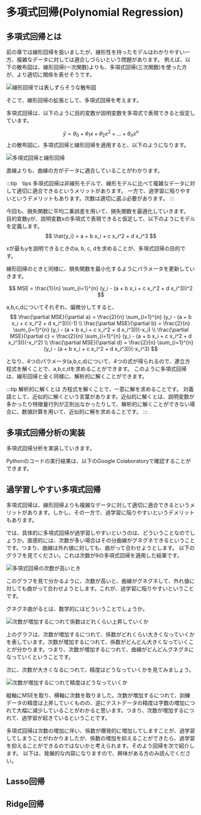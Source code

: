 
# 多項式回帰(Polynomial Regression)

## 多項式回帰とは

前の章では線形回帰を扱いましたが、線形性を持ったモデルはわかりやすい一方、複雑なデータに対しては適合しづらいという問題があります。
例えば、以下の散布図は、線形回帰(一次関数)よりも、多項式回帰(三次関数)を使った方が、より適切に関係を表せそうです。

![線形回帰では表しずらそうな散布図](../../../static/img/graph-pics/multi_dim_graph_1.png)

そこで、線形回帰の拡張として、多項式回帰を考えます。

多項式回帰は、以下のように目的変数が説明変数を多項式で表現できると仮定しています。

$$
\hat{y} = θ_0 + θ_1 x + θ_2 x^2 + ... + θ_n x^n
$$
上の散布図に、多項式回帰と線形回帰を適用すると、以下のようになります。

![多項式回帰と線形回帰](../../../static/img/graph-pics/multi_dim_graph_2.png)

直線よりも、曲線の方がデータに適合していることがわかります。

:::tip　tips
多項式回帰は非線形モデルで、線形モデルに比べて複雑なデータに対して適切に適合できるというメリットがあります。
一方で、過学習に陥りやすいというデメリットもあります。次数は適切に選ぶ必要があります。
:::

今回も、損失関数に平均二乗誤差を用いて、損失関数を最適化していきます。
目的変数yが、説明変数xの多項式で表現できると仮定して、以下のようにモデルを定義します。
$$
\hat{y_i} = a + b x_i + c x_i^2 + d x_i^3
$$

xが最もyを説明できるときのa, b, c, dを求めることが、多項式回帰の目的です。

線形回帰のときと同様に、損失関数を最小化するようにパラメータを更新していきます。

$$
MSE = \frac{1}{n} \sum_{i=1}^{n} (y_i - (a + b x_i + c x_i^2 + d x_i^3))^2
$$

a,b,c,dについてそれぞれ、偏微分してすると、
$$
\frac{\partial MSE}{\partial a} = \frac{2}{n} \sum_{i=1}^{n} (y_i - (a + b x_i + c x_i^2 + d x_i^3))(-1) \\
\frac{\partial MSE}{\partial b} = \frac{2}{n} \sum_{i=1}^{n} (y_i - (a + b x_i + c x_i^2 + d x_i^3))(-x_i) \\
\frac{\partial MSE}{\partial c} = \frac{2}{n} \sum_{i=1}^{n} (y_i - (a + b x_i + c x_i^2 + d x_i^3))(-x_i^2) \\
\frac{\partial MSE}{\partial d} = \frac{2}{n} \sum_{i=1}^{n} (y_i - (a + b x_i + c x_i^2 + d x_i^3))(-x_i^3)
$$

となり、4つのパラメータ(a,b,c,d)について、4つの式が得られるので、連立方程式を解くことで、a,b,c,dを求めることができます。
このように多項式回帰は、線形回帰と全く同様に、解析的に解くことができます。

:::tip 解析的に解くとは
方程式を解くことで、一意に解を求めることです。
対義語として、近似的に解くという言葉があります。近似的に解くとは、説明変数が多かったり特徴量行列が正則出なかったりして、解析的に解くことができない場合に、数値計算を用いて、近似的に解を求めることです。
:::


<LikeLine props="多項式回帰の一般形" />

## 多項式回帰分析の実装

多項式回帰分析を実装していきます。

Pythonのコードの実行結果は、以下のGoogle Colaboratoryで確認することができます。

<Colab url="https://colab.research.google.com/github/Yokomi422/Practical-Machine-Learning/blob/main/docs/01-Machine-learning-algorithms/02-polynomial-regression/colab02.ipynb" />

## 過学習しやすい多項式回帰

多項式回帰は、線形回帰よりも複雑なデータに対して適切に適合できるというメリットがあります。しかし、その一方で、過学習に陥りやすいというデメリットもあります。


では、具体的に多項式回帰が過学習しやすいというのは、どういうことなのでしょうか。直感的には、次数が多い場合はその分曲線がグネグネできるということです。つまり、曲線は外れ値に対しても、曲がって合わせようとします。
以下のグラフを見てください。これは次数が9の多項式回帰を適用した結果です。

![多項式回帰の次数が高いとき](./9dims.png)

このグラフを見て分かるように、次数が高いと、曲線がグネグネして、外れ値に対しても曲がって合わせようとします。これが、過学習に陥りやすいということです。

グネグネ曲がるとは、数学的にはどういうことでしょうか。

![次数が増加するにつれて係数はどれくらい上昇していくか](./how_large.png)

上のグラフは、次数が増加するにつれて、係数がどれくらい大きくなっていくかを表しています。次数が増加するにつれて、係数がどんどん大きくなっていくことが分かります。つまり、次数が増加するにつれて、曲線がどんどんグネグネになっていくということです。

次に、次数が大きくなるにつれて、精度はどうなっていくかを見てみましょう。

![次数が増加するにつれて精度はどうなっていくか](./accuracy_with_dims.png)

縦軸にMSEを取り、横軸に次数を取りました。次数が増加するにつれて、訓練データの精度は上昇していくものの、逆にテストデータの精度は字数の増加につれて大幅に減少していることがわかると思います。つまり、次数が増加するにつれて、過学習が起きているということです。


多項式回帰は次数の増加に伴い、係数が爆発的に増加してしますことが、過学習してしまうことがわかりましたが、係数の増加を抑えることができたら、過学習を抑えることができるのではないかと考えられます。そのよう回帰を次で紹介します。
以下は、発展的な内容になりますので、興味がある方のみ読んでください。

## Lasso回帰



## Ridge回帰